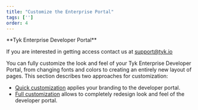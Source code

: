 ```yaml
---
title: "Customize the Enterprise Portal"
tags: ['']
order: 4
---
```



<Note>
**Tyk Enterprise Developer Portal**

If you are interested in getting access contact us at [support@tyk.io](<mailto:support@tyk.io?subject=Tyk Enterprise Portal Beta>)
</Note>



You can fully customize the look and feel of your Tyk Enterprise Developer Portal, from changing fonts and colors to creating an entirely new layout of pages. This section describes two approaches for customization:
*   [Quick customization](/portal/customization#configure-branding) applies your branding to the developer portal.
*   [Full customization](/portal/customization#) allows to completely redesign look and feel of the developer portal.
